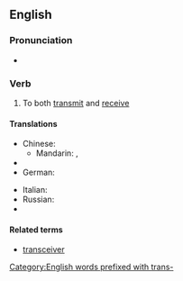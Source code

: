 ==English==
===Pronunciation===
* {{IPA|/trænˈsiv/|lang=en}}

===Verb===
{{en-verb|transceiv|ing}}

# {{context|of a communications device}} To both [[transmit]] and [[receive]]

====Translations====
{{trans-top|transmit and receive}}
* Chinese:
** Mandarin: {{t|cmn|收發|sc=Hani}}, {{t|cmn|收发|tr=shōufā|sc=Hani}}
* {{trreq|French}}
* German: {{t-|de|übermitteln}}
{{trans-mid}}
* Italian: {{t-|it|ricetrasmettere}}
* Russian: {{t|ru|передавать и получать|tr=peredavát’ i polučát’}}
* {{trreq|Spanish}}
{{trans-bottom}}

====Related terms====
* [[transceiver]]

[[Category:English words prefixed with trans-]]